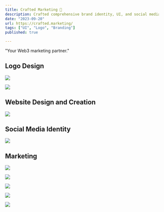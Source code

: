 ```yaml
---
title: Crafted Marketing 🍊
description: Crafted comprehensive brand identity, UI, and social media visuals for Crafted Marketing, a Web3 marketing partner.
date: "2023-09-20"
url: https://crafted.marketing/
tags: ["UI", "Logo", "Branding"]
published: true

---
```


"Your Web3 marketing partner."

## Logo Design

![](/crafted-logo-set.webp)

![](/crafted-logo.webp)

## Website Design and Creation

![](/crafted-ui.webp)

## Social Media Identity

![](/crafted-rs.webp)

## Marketing

![](/crafted-comm-1.webp)

![](/crafted-comm-2.webp)

![](/crafted-comm-3.webp)

![](/crafted-comm-4.webp)

![](/crafted-bento.webp)
